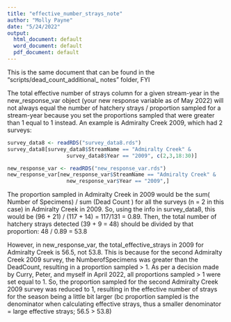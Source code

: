 ```yaml
---
title: "effective_number_strays_note"
author: "Molly Payne"
date: "5/24/2022"
output:
  html_document: default
  word_document: default
  pdf_document: default
---
```

This is the same document that can be found in the "scripts/dead_count_additional_
notes" folder, FYI

The total effective number of strays column for a given stream-year in the 
new_response_var object (your new response variable as of May 2022) will not 
always equal the number of hatchery strays / proportion sampled for a stream-year because you set the proportions sampled that were greater than 1 equal to 1 instead. An example is Admiralty Creek 2009, which had 2 surveys:


```r
survey_data8 <- readRDS("survey_data8.rds")
survey_data8[survey_data8$StreamName == "Admiralty Creek" &
                   survey_data8$Year == "2009", c(2,3,18:30)]

new_response_var <- readRDS("new_response_var.rds")
new_response_var[new_response_var$StreamName == "Admiralty Creek" &
                   new_response_var$Year == "2009",]
```

The proportion sampled in Admiralty Creek in 2009 would be the sum( Number of 
Specimens) / sum (Dead Count ) for all the surveys (n = 2 in this case) in Admiralty
Creek in 2009. So, using the info in survey_data8, this would be
(96 + 21) / (117 + 14) = 117/131 = 0.89. Then, the total number of hatchery 
strays detected (39 + 9 = 48) should be divided by that proportion: 48 / 0.89 = 53.8 <br>

However, in new_response_var, the total_effective_strays in 2009 for Admiralty
Creek is 56.5, not 53.8. This is because for the second Admiralty Creek 2009
survey, the NumberofSpecimens was greater than the DeadCount, resulting in a
proportion sampled > 1. As per a decision made by Curry, Peter, and myself in 
April 2022, all proportions sampled > 1 were set equal to 1. So, the proportion
sampled for the second Admiralty Creek 2009 survey was reduced to 1, resulting
in the effective number of strays for the season being a little bit larger (bc
proportion sampled is the denominator when calculating effective strays, thus a
smaller denominator = large effective strays; 56.5 > 53.8)


